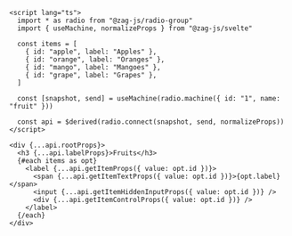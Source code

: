 ```svelte
<script lang="ts">
  import * as radio from "@zag-js/radio-group"
  import { useMachine, normalizeProps } from "@zag-js/svelte"

  const items = [
    { id: "apple", label: "Apples" },
    { id: "orange", label: "Oranges" },
    { id: "mango", label: "Mangoes" },
    { id: "grape", label: "Grapes" },
  ]

  const [snapshot, send] = useMachine(radio.machine({ id: "1", name: "fruit" }))

  const api = $derived(radio.connect(snapshot, send, normalizeProps))
</script>

<div {...api.rootProps}>
  <h3 {...api.labelProps}>Fruits</h3>
  {#each items as opt}
    <label {...api.getItemProps({ value: opt.id })}>
      <span {...api.getItemTextProps({ value: opt.id })}>{opt.label}</span>
      <input {...api.getItemHiddenInputProps({ value: opt.id })} />
      <div {...api.getItemControlProps({ value: opt.id })} />
    </label>
  {/each}
</div>
```
